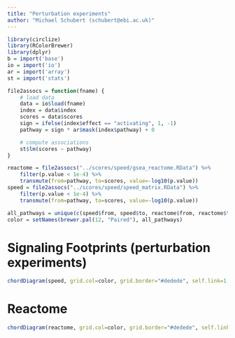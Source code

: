 ```yaml
---
title: "Perturbation experiments"
author: "Michael Schubert (schubert@ebi.ac.uk)"
---
```


```r
library(circlize)
library(RColorBrewer)
library(dplyr)
b = import('base')
io = import('io')
ar = import('array')
st = import('stats')

file2assocs = function(fname) {
    # load data
    data = io$load(fname)
    index = data$index
    scores = data$scores
    sign = ifelse(index$effect == "activating", 1, -1)
    pathway = sign * ar$mask(index$pathway) + 0

    # compute associations
    st$lm(scores ~ pathway)
}

reactome = file2assocs("../scores/speed/gsea_reactome.RData") %>%
    filter(p.value < 1e-4) %>%
    transmute(from=pathway, to=scores, value=-log10(p.value))
speed = file2assocs("../scores/speed/speed_matrix.RData") %>%
    filter(p.value < 1e-4) %>%
    transmute(from=pathway, to=scores, value=-log10(p.value))

all_pathways = unique(c(speed$from, speed$to, reactome$from, reactome$to))
color = setNames(brewer.pal(12, "Paired"), all_pathways)
```

# Signaling Footprints (perturbation experiments)

```r
chordDiagram(speed, grid.col=color, grid.border="#dedede", self.link=1, link.border="#dedede")
```

# Reactome

```r
chordDiagram(reactome, grid.col=color, grid.border="#dedede", self.link=1, link.border="#dedede")
```
